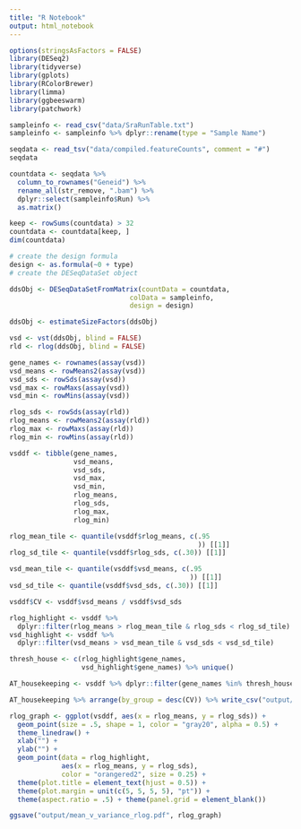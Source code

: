 ```yaml
---
title: "R Notebook"
output: html_notebook
---
```


```r
options(stringsAsFactors = FALSE)
library(DESeq2)
library(tidyverse)
library(gplots)
library(RColorBrewer)
library(limma)
library(ggbeeswarm)
library(patchwork)
```

```r
sampleinfo <- read_csv("data/SraRunTable.txt")
sampleinfo <- sampleinfo %>% dplyr::rename(type = "Sample Name")
```


```r
seqdata <- read_tsv("data/compiled.featureCounts", comment = "#")
seqdata
```

```r
countdata <- seqdata %>%
  column_to_rownames("Geneid") %>%
  rename_all(str_remove, ".bam") %>%
  dplyr::select(sampleinfo$Run) %>%
  as.matrix()
```

```r
keep <- rowSums(countdata) > 32
countdata <- countdata[keep, ]
dim(countdata)
```

```r
# create the design formula
design <- as.formula(~0 + type)
# create the DESeqDataSet object
```

```r
ddsObj <- DESeqDataSetFromMatrix(countData = countdata,
                              colData = sampleinfo,
                              design = design)

ddsObj <- estimateSizeFactors(ddsObj)
```

```r
vsd <- vst(ddsObj, blind = FALSE)
rld <- rlog(ddsObj, blind = FALSE)
```

```r
gene_names <- rownames(assay(vsd))
vsd_means <- rowMeans2(assay(vsd))
vsd_sds <- rowSds(assay(vsd))
vsd_max <- rowMaxs(assay(vsd))
vsd_min <- rowMins(assay(vsd))

rlog_sds <- rowSds(assay(rld))
rlog_means <- rowMeans2(assay(rld))
rlog_max <- rowMaxs(assay(rld))
rlog_min <- rowMins(assay(rld))

vsddf <- tibble(gene_names,
                vsd_means,
                vsd_sds,
                vsd_max,
                vsd_min,
                rlog_means,
                rlog_sds,
                rlog_max,
                rlog_min)
```

```r
rlog_mean_tile <- quantile(vsddf$rlog_means, c(.95
                                               )) [[1]]
rlog_sd_tile <- quantile(vsddf$rlog_sds, c(.30)) [[1]]

vsd_mean_tile <- quantile(vsddf$vsd_means, c(.95
                                             )) [[1]]
vsd_sd_tile <- quantile(vsddf$vsd_sds, c(.30)) [[1]]

vsddf$CV <- vsddf$vsd_means / vsddf$vsd_sds

rlog_highlight <- vsddf %>%
  dplyr::filter(rlog_means > rlog_mean_tile & rlog_sds < rlog_sd_tile)
vsd_highlight <- vsddf %>%
  dplyr::filter(vsd_means > vsd_mean_tile & vsd_sds < vsd_sd_tile)

thresh_house <- c(rlog_highlight$gene_names,
                  vsd_highlight$gene_names) %>% unique()

AT_housekeeping <- vsddf %>% dplyr::filter(gene_names %in% thresh_house)

AT_housekeeping %>% arrange(by_group = desc(CV)) %>% write_csv("output/AT_cons.csv")
```

```r
rlog_graph <- ggplot(vsddf, aes(x = rlog_means, y = rlog_sds)) +
  geom_point(size = .5, shape = 1, color = "gray20", alpha = 0.5) +
  theme_linedraw() +
  xlab("") +
  ylab("") +
  geom_point(data = rlog_highlight,
             aes(x = rlog_means, y = rlog_sds),
             color = "orangered2", size = 0.25) +
  theme(plot.title = element_text(hjust = 0.5)) +
  theme(plot.margin = unit(c(5, 5, 5, 5), "pt")) +
  theme(aspect.ratio = .5) + theme(panel.grid = element_blank())

ggsave("output/mean_v_variance_rlog.pdf", rlog_graph)
```
